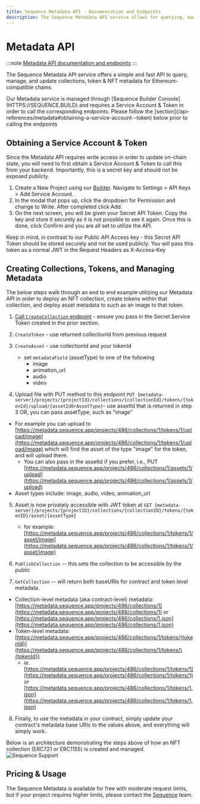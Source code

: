 ```yaml
---
title: Sequence Metadata API - Documentation and Endpoints
description: The Sequence Metadata API service allows for querying, managing, and updating collections, token & NFT metadata for Ethereum-compatible chains. To access, obtain a Service Account & Token through Sequence Builder Console.
---
```


# Metadata API
:::note
[Metadata API documentation and endpoints](https://0xsequence.redoc.ly/tag/metadata)
:::

The Sequence Metadata API service offers a simple and fast API to query, manage, and update collections, token & NFT metadata for Ethereum-compatible chains.

<Note>
  Our Metadata service is managed through [Sequence Builder Console](HTTPS://SEQUENCE.BUILD) and requires a Service Account & Token in order to call the corresponding endpoints. Please follow the [section](/api-references/metadata#obtaining-a-service-account--token) below prior to calling the endpoints
</Note>

## Obtaining a Service Account & Token
Since the Metadata API requires write access in order to update on-chain state, you will need to first obtain a Service Account & Token to call this from your backend. Importantly, this is a secret key and should not be exposed publicly.
1. Create a New Project using our [Builder](https://sequence.build). Navigate to Settings > API Keys > Add Service Account.
2. In the modal that pops up, click the dropdown for Permission and change to Write. After completed click Add.
3. On the next screen, you will be given your Secret API Token. Copy the key and store it securely as it is not possible to see it again. Once this is done, click Confirm and you are all set to utilize the API.

Keep in mind, in contrast to our Public API Access key - this Secret API Token should be stored securely and not be used publicly. You will pass this token as a normal JWT in the Request Headers as X-Access-Key

## Creating Collections, Tokens, and Managing Metadata
The below steps walk through an end to end example utilizing our Metadata API in order to deploy an NFT collection, create tokens within that collection, and deploy asset metadata to such as an image to that token.
1.  [Call `CreateCollection` endpoint](https://docs.sequence.xyz/api-references/metadata/endpoints) - ensure you pass in the Secret Service Token created in the prior section.

2.  `CreateToken` - use returned collectionId from previous request

3.  `CreateAsset` - use collectionId and your tokenId
    - set `metadataField` (assetType) to one of the following
      - image
      - animation\_url
      - audio
      - video

4.  Upload file with PUT method to this endpoint `PUT {metadata-server}/projects/{projectId}/collections/{collectionId}/tokens/{tokenId}/upload/{assetIdOrAssetType}`- use assetId that is returned in step 3 OR, you can pass assetType, such as "image"

- For example you can upload to [https://metadata.sequence.app/projects/486/collections/1/tokens/1/upload/image](https://metadata.sequence.app/projects/486/collections/1/tokens/1/upload/image) which will find the asset of the type "image" for the token, and will upload there.
  - You can also pass in the assetId if you prefer, i.e., PUT [https://metadata.sequence.app/projects/486/collections/1/assets/1/upload](https://metadata.sequence.app/projects/486/collections/1/assets/1/upload)
- Asset types include: image, audio, video, animation\_url

5.  Asset is now privately accessible with JWT token at `GET {metadata-server}/projects/{projectID}/collections/{collectionID}/tokens/{tokenID}/asset/{assetType}`
    - for example: [https://metadata.sequence.app/projects/486/collections/1/tokens/1/asset/image](https://metadata.sequence.app/projects/486/collections/1/tokens/1/asset/image)

6.  `PublishCollection` -- this sets the collection to be accessible by the public

7.  `GetCollection` -- will return both baseURIs for contract and token level metadata.

- Collection-level metadata (aka contract-level) metadata: [https://metadata.sequence.app/projects/486/collections/1](https://metadata.sequence.app/projects/486/collections/1) or [https://metadata.sequence.app/projects/486/collections/1.json](https://metadata.sequence.app/projects/486/collections/1.json)
- Token-level metadata: [https://metadata.sequence.app/projects/486/collections/1/tokens/{tokenId}](https://metadata.sequence.app/projects/486/collections/1/tokens/\{tokenId})
  - ie. [https://metadata.sequence.app/projects/486/collections/1/tokens/1](https://metadata.sequence.app/projects/486/collections/1/tokens/1) or [https://metadata.sequence.app/projects/486/collections/1/tokens/1.json](https://metadata.sequence.app/projects/486/collections/1/tokens/1.json)

8. Finally, to use the metadata in your contract, simply update your contract's metadata base URIs to the values above, and everything will simply work.

Below is an architecture demonstrating the steps above of how an NFT collection (ERC721 or ERC1155) is created and managed.
![Sequence Support](/images/metadata/metadata_api_architecture.png)

## Pricing & Usage
The Sequence Metadata is available for free with moderate request limits, but if your project requires higher limits, please contact the [Sequence](https://sequence.xyz) team.